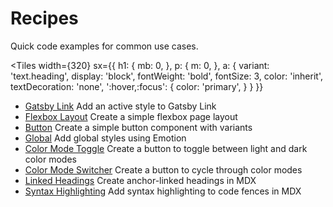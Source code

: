 
# Recipes

Quick code examples for common use cases.

<Tiles
  width={320}
  sx={{
    h1: {
      mb: 0,
    },
    p: {
      m: 0,
    },
    a: {
      variant: 'text.heading',
      display: 'block',
      fontWeight: 'bold',
      fontSize: 3,
      color: 'inherit',
      textDecoration: 'none',
      ':hover,:focus': {
        color: 'primary',
      }
    }
  }}
>

- [Gatsby Link](/recipes/gatsby-link)
  Add an active style to Gatsby Link
- [Flexbox Layout](/recipes/flexbox-layout)
  Create a simple flexbox page layout
- [Button](/recipes/button)
  Create a simple button component with variants
- [Global](/recipes/global)
  Add global styles using Emotion
- [Color Mode Toggle](/recipes/color-mode-toggle)
  Create a button to toggle between light and dark color modes
- [Color Mode Switcher](/recipes/color-mode-switcher)
  Create a button to cycle through color modes
- [Linked Headings](/recipes/linked-headings)
  Create anchor-linked headings in MDX
- [Syntax Highlighting](/recipes/syntax-highlighting)
  Add syntax highlighting to code fences in MDX

</Tiles>
